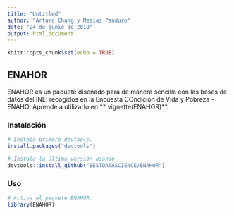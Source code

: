 ```yaml
---
title: "Untitled"
author: "Arturo Chang y Mesías Panduro"
date: "24 de junio de 2018"
output: html_document
---
```


```r
knitr::opts_chunk$set(echo = TRUE)
```

## ENAHOR

ENAHOR es un paquete diseñado para de manera sencilla con las bases de datos del INEI recogidos en la Encuesta COndición de Vida y Pobreza - ENAHO. Aprende a utilizarlo en ** vignette(ENAHOR)**.

### Instalación

```r
# Instala primero devtools.
install.packages("devtools")

# Instala la última versión usando.
devtools::install_github("BESTDATASCIENCE/ENAHOR")
```


### Uso

```r
# Activa el paquete ENAHOR.
library(ENAHOR)
```
